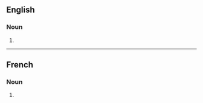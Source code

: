==English==

===Noun===
{{head|en|noun plural form}}

# {{plural of|zoophile|lang=en}}

----

==French==

===Noun===
{{head|fr|noun plural forms}} 

# {{plural of|zoophile|lang=fr}}